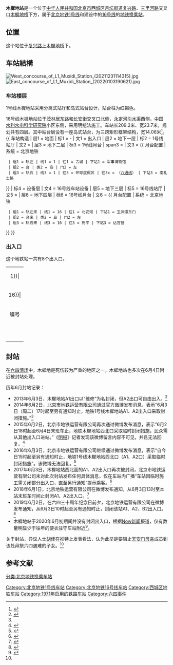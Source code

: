 {{not|木樨园站}}
{{NoteTA
|G1=Unit
|G2=Railway}}
{{Infobox station
| name = 木樨地
| eng_name = Muxidi
| livery = 
| linecolour = {{北京地铁颜色|1}}
| linecolour2 = {{北京地铁颜色|16}}
| image = Platform of L1 Muxidi Station (20211231114406).jpg
| caption = 木樨地站1号线站台
| former = 
| country = {{PRC}}
| borough = [[北京市|北京市]][[西城区|西城区]][[月坛街道|月坛街道]]
| address = [[复兴路_(北京)|复兴路]]、[[三里河路|三里河路]]交叉口[[木樨地桥|木樨地桥]]下方
| coordinates = {{coord|39|54|21.94|N|116|19|55.21|E|display=inline, title|type:railwaystation}}
| elevation = 
| operator = [[北京市地铁运营有限公司|北京市地铁运营有限公司]]<br/>[[京港地铁|北京京港地铁有限公司]]
| lines = {{北京地铁线路名|1|SL}}<br />{{北京地铁线路名|16|SL}}（建设中）
| distance = 
| platform = 各1座[[岛式站台|岛式站台]]
| tracks = 各2条
| connections = 公交站：木樨地东
| structure = 地下车站
| hall = 分离式站厅
| depth = 
| levels = 
| interchange = 
| exits = 4個（分支出口共8個）
| elevator = 
| escalator = 
| architect = 
| architectural_style = 
| colour = {{北京地铁线路名|1|S}}：红褐色
| type = 
| status = {{北京地铁线路名|1|S}}：运营中<br />{{北京地铁线路名|16|S}}：建设中
| code = {{北京地铁线路名|1|S}}：112
| zone = 
| classification = 
| website = 
| built = 
| opened = {{北京地铁线路名|1|S}}：1971年1月15日（试运营）
| pass_year = 
| passengers = 
| trains = 
| station_hours = 
| hours = 
| first = {{北京地铁线路名|1|S}}
:往{{北京地铁起讫站|八通|R}}：05:19
:往{{北京地铁起讫站|1|L}}：05:13
| last = {{北京地铁线路名|1|S}}
:往{{北京地铁起讫站|八通|R}}：23:12
:往{{站|四惠东}}：23:54
:往{{北京地铁起讫站|1|L}}：23:59
| adjacent = {{adjacent stations|system=北京地铁
|line1=1|left1=军事博物馆|right1=南礼士路|note-left1=1.166km|note-mid1=距离[[苹果园站|苹果园]]15.198km|note-right1=1.291km
|line2=16|left2=玉渊潭东门|right2=达官营|type2=建设中}}
| route_map = {{Routemap|inline=yes|map=
~~ ~~B2层，1号线
utSTRf\utSTRg~~ ~~{{rmr|Licon=U|{{stl|北京地铁|军事博物馆}}}}
utSTR+BSl\utSTR+BSr
utSTR+BSl\utSTR+BSr
utSTRf\utSTRg~~ ~~{{rmr|Licon=D|{{stl|北京地铁|南礼士路}}}}
~~ ~~B3层，16号线
uextSTRf\uextSTRg~~ ~~{{rmr|Licon=U|{{stl|北京地铁|玉渊潭东门}}}}
uextSTR+BSl\uextSTR+BSr
uextSTR+BSl\uextSTR+BSr
uextSTRf\uextSTRg~~ ~~{{rmr|Licon=D|{{stl|北京地铁|达官营}}}}
}}
}}
'''木樨地站'''是一个位于[[中华人民共和国|中华人民共和国]][[北京市|北京市]][[西城区|西城区]][[月坛街道|月坛街道]][[复兴路_(北京)|复兴路]]、[[三里河路|三里河路]]交叉口[[木樨地桥|木樨地桥]]下方，属于[[北京地铁|北京地铁]][[北京地铁1号线|1号线]]和建设中的[[北京地铁16号线|16号线]]的[[地铁车站|地铁]][[换乘站|换乘站]]。

==位置==
这个站位于[[復興路_(北京)|复兴路]]上[[木樨地桥|木樨地桥]]下。

==车站結構==
[[File:West_concourse_of_L1_Muxidi_Station_(20211231114315).jpg|thumb]]
[[File:East_concourse_of_L1_Muxidi_Station_(20220103190621).jpg|thumb]]
===车站楼层===
1号线木樨地站采用分离式站厅和岛式站台设计，站台柱为红褐色。

16号线木樨地站位于[[茂林居东路|茂林居东路]]和[[长安街|长安街]]交叉口北侧，[[永定河引水渠|永定河引水渠]]西侧，[[中国水利水电科学研究院|中国水利水电科学研究院]]小区东侧，采用明挖法施工。车站长209.2米、宽23.7米，规划共有四层。其中站台层设有一座岛式站台，为三跨矩形框架结构，宽14.06米<ref>{{cite journal|author=杨军|title=北京地区地铁工程中地下连续墙的设计应用|work=低温建筑技术|year=2016|doi=10.13905/j.cnki.dwjz.2016.04.049}}</ref>。
{{ 车站构造
| 层1 = 地面 | 标1 = -
| 文1 = 出入口
| 层2 = 地下一层 | 标2 = 1号线站厅
| 文2 = {{spml|票务服务|自动售票机|一卡通充值}}
| 层3 = 地下二层 | 标3 = 1号线月台 | span3 = 
| 文3 = {{ 月台配置 | 系统 = 北京地铁
  | 组1 = 轨左 | 线1 = 1 | 往1 = 古城 | 下站1 = 军事博物馆
  | 组2 = 台 | 类2 = 岛 | 门2 = 左
  | 组3 = 轨右 | 线3 = 1 | 往3 = 环球度假区 | 往3x = （[[北京地铁八通线|八通线]]） | 下站3 = 南礼士路
}}
| 标4 = 设备层
| 文4 = 16号线车站设备
| 层5 = 地下三层{{small|（建设中）}} | 标5 = 16号线站厅
| 文5 = <span style="opacity:60%">{{spml|票务服务|自动售票机|一卡通充值}}</span>
| 层6 = 地下四层{{small|（建设中）}} | 标6 = 16号线月台
| 文6 = {{ 月台配置 | 系统 = 北京地铁
  | 组1 = 轨左来 | 线1 = 16 | 往1 = 北安河 | 下站1 = 玉渊潭东门
  | 组2 = 台来 | 类2 = 岛 | 门2 = 左
  | 组3 = 轨右来 | 线3 = 16 | 往3 = 宛平 | 下站3 = 达官营
}}
}}

===出入口===
这个地铁站一共有8个出入口。
{| class="wikitable"
| colspan="5" align="center" bgcolor={{北京地铁颜色|1}}|
|-
| colspan="5" align="center" bgcolor={{北京地铁颜色|16}}|
|-
! 编号
! 指示
! 建议前往的目的地
! 图片
! 无障碍设施图片
|-
|{{港鐵出口|A|1}}
| 复兴门外大街（北侧） 
| [[中国科学院|中国科学院]]、[[国家信息中心|国家信息中心]]、[[中国科学技术协会|中国科学技术协会]]（中国科技会堂）
|[[File:Exit_A1_of_Muxidi_Station_(20210403173750).jpg|150px]]
|{{n/a}}
|-
|{{港鐵出口|A|2}}
|复兴门外大街（北侧） 
| 三里河三区
|[[File:Exit_A2_of_Muxidi_Station_(20210403173716).jpg|150px]]
|{{n/a}}
|-
|{{港鐵出口|B|1}}
| 复兴门外大街（北侧）
| [[北京唐拉雅秀酒店|北京唐拉雅秀酒店]]、[[长安商场|长安商场]]
|[[File:Exit_B1_of_Muxidi_Station_(20210403173128).jpg|150px]]
|{{n/a}}
|-
|{{港鐵出口|B|2}}
|复兴门外大街（北侧）
| 三里河三区
|[[File:Exit_B2_of_Muxidi_Station_(20210403173622).jpg|150px]]
|{{n/a}}
|-
|{{港鐵出口|C|1}}
| 复兴门外大街（南侧）
| [[中华全国总工会|中华全国总工会]]、[[首都博物馆|首都博物馆]]、[[首都医科大学附属复兴医院|首都医科大学附属复兴医院]]
|[[File:Exit_C1,_Muxidi_Station,_Beijing_Subway.jpg|150px]]
|{{n/a}}
|-
|{{港鐵出口|C|2}}
|复兴门外大街（南侧） 
| 木樨地北里
|[[File:Exit_C2,_Muxidi_Station,_Beijing_Subway.jpg|150px]]
|{{n/a}}
|-
|{{港鐵出口|D|1|附=輪}}
| 复兴门外大街（南侧） 
| 国宏宾馆、[[中国人民公安大学|中国人民公安大学]]、[[中国铁路北京局集团有限公司|中国铁路北京局集团有限公司]]
|[[File:Exit_D1,_Muxidi_Station,_Beijing_Subway.jpg|150px]]
|[[File:Barrier-free_facilities_at_Exit_D1_of_Beijing_Subway_Muxidi_Station.jpg|150px]]
|-
|{{港鐵出口|D|2}} 
| 复兴门外大街（南侧） 
| 木樨地北里
|[[File:Exit_D2,_Muxidi_Station,_Beijing_Subway.jpg|150px]]
|{{n/a}}
|-
| bgcolor="#EEEEEE" colspan=5| {{港鐵出口|註=輪}}
|}

==封站==
{{See also|六四事件|六四清场}}

在[[六四清场|六四清场]]中，木樨地是死伤较为严重的地区之一。木樨地站也多次在6月4日附近被封站处理。

历年6月封站记录：
* 2013年6月3日，木樨地站A1出口以“维修”为名封闭，但A2出口可自由出入。<ref name="fri">{{cite news|url=http://cn.rfi.fr/%E4%B8%AD%E5%9B%BD/20140603-%E5%85%AD%E5%9B%9B%E5%A6%82%E6%AD%A4%E7%BB%B4%E7%A8%B3%EF%BC%9A%E6%9C%A8%E6%A8%A8%E5%9C%B0%E9%93%81%E7%AB%99%E5%B0%81%E5%87%BA%E5%8F%A3-%E5%A4%96%E5%9B%BD%E5%AD%A6%E7%94%9F%E8%A2%AB%E6%97%85%E6%B8%B8|title=六四如此维稳：木樨地铁站封出口 外国学生被旅游|date=2014-06-03|author=麦燕庭|work=世界之声|accessdate=2016-03-01|archive-date=2017-01-12|archive-url=https://web.archive.org/web/20170112100624/http://cn.rfi.fr/%E4%B8%AD%E5%9B%BD/20140603-%E5%85%AD%E5%9B%9B%E5%A6%82%E6%AD%A4%E7%BB%B4%E7%A8%B3%EF%BC%9A%E6%9C%A8%E6%A8%A8%E5%9C%B0%E9%93%81%E7%AB%99%E5%B0%81%E5%87%BA%E5%8F%A3-%E5%A4%96%E5%9B%BD%E5%AD%A6%E7%94%9F%E8%A2%AB%E6%97%85%E6%B8%B8|dead-url=no}}{{zh-cn}}</ref>
* 2014年6月2日，[[北京市地铁运营有限公司|北京市地铁运营有限公司]]通过官方[[新浪微博|微博]]发布消息，表示“6月3日（周二）17时起至另有通知时止，地铁1号线木樨地站A1、A2出入口采取封闭措施。”<ref name="fri" />
* 2015年6月2日，北京市地铁运营有限公司再次通过微博发布消息，表示“6月2日18时起至6月4日末班车止，地铁木樨地站西北口采取临时封闭措施，民众需从其他出入口进站。”《[[明报|明报]]》记者发现该微博留言内容不可见，并且无法回复。<ref name="mingpao">{{cite news|url=http://news.mingpao.com/ins/%E3%80%90%E5%85%AD%E5%9B%9B26%E5%B9%B4%E3%80%91%E7%95%B6%E5%B1%80%E5%B0%88%E8%BB%8A%E9%80%81%E5%A4%A9%E5%AE%89%E9%96%80%E6%AF%8D%E8%A6%AA%E6%8B%9C%E7%A5%AD%E3%80%80%E6%9C%A8%E6%A8%A8%E5%9C%B0%E5%9C%B0%E9%90%B5%E7%AB%99%E5%87%BA%E5%8F%A3%E8%A7%A3%E5%B0%81%E3%80%80%E5%8E%9F%E5%B8%96%E7%A6%81%E7%95%99%E8%A8%80/web_tc/article/20150604/s00004/1433392456818|title=當局專車送天安門母親拜祭　木樨地地鐵站出口解封　原帖禁留言|date=2015-06-04|work=明报新闻网|accessdate=2016-03-01|archive-date=2016-03-06|archive-url=https://web.archive.org/web/20160306223703/http://news.mingpao.com/ins/%E3%80%90%E5%85%AD%E5%9B%9B26%E5%B9%B4%E3%80%91%E7%95%B6%E5%B1%80%E5%B0%88%E8%BB%8A%E9%80%81%E5%A4%A9%E5%AE%89%E9%96%80%E6%AF%8D%E8%A6%AA%E6%8B%9C%E7%A5%AD%E3%80%80%E6%9C%A8%E6%A8%A8%E5%9C%B0%E5%9C%B0%E9%90%B5%E7%AB%99%E5%87%BA%E5%8F%A3%E8%A7%A3%E5%B0%81%E3%80%80%E5%8E%9F%E5%B8%96%E7%A6%81%E7%95%99%E8%A8%80/web_tc/article/20150604/s00004/1433392456818|dead-url=no}}{{zh-hk}}</ref>
* 2016年6月3日，北京市地铁运营有限公司继续通过微博发布消息，表示“自今日15时起至另有通知时止，地铁1号线木樨地站西北口（A1、A2口）采取临时封闭措施”。该微博无法回复。<ref>{{cite web|url=http://www.weibo.com/2778292197/DywPpc8cQ|publisher=[[北京市地铁运营有限公司|北京市地铁运营有限公司]]|title=地铁运营信息|access-date=2016-06-03|archive-date=2020-05-08|archive-url=https://web.archive.org/web/20200508135329/https://www.weibo.com/2778292197/DywPpc8cQ|dead-url=no}}</ref>
* 2017年6月3日，木樨地站西北面的A1、A2出入口再次被封闭，北京市地铁运营有限公司未对此次封站发布任何具体消息，仅在车站内广播“车站因临时施工需关闭部分出入口，直至另行通知”提示乘客。<ref>{{cite news|title=六四前夕北京地鐵木樨地站附近未見公安把守|url=https://www.881903.com/Page/ZH-TW/newsdetail.aspx?ItemId=943840&csid=261_341|accessdate=2017-06-04|agency=香港商業電台|date=2017-06-03|archive-date=2019-02-14|archive-url=https://web.archive.org/web/20190214183311/https://www.881903.com/Page/ZH-TW/newsdetail.aspx?ItemId=943840&csid=261_341|dead-url=no}}</ref>
*2018年6月1日，北京地铁运营有限公司在微博发布通知，从6月3日13时至本站末班车时间止封闭A1、A2出入口。<ref>{{cite web|url=https://m.weibo.cn/status/4246030549626266|publisher=[[北京市地铁运营有限公司|北京市地铁运营有限公司]]|website=微博|title=地铁运营信息|accessdate=2018-06-01|archive-date=2018-06-01|archive-url=https://web.archive.org/web/20180601060150/https://m.weibo.cn/status/4246030549626266/|dead-url=no}}</ref>
*2019年6月2日，在六四三十周年纪念日前夕，北京地铁运营有限公司在微博发布通知，从6月3日10时起至另有通知时止，封闭该站A1、A2、B2出入口。<ref>{{cite web|url=https://m.weibo.cn/detail/4378813741884616|publisher=[[北京市地铁运营有限公司|北京市地铁运营有限公司]]|website=微博|title=地铁运营信息|accessdate=2019-06-02|archive-date=2019-06-02|archive-url=https://web.archive.org/web/20190602144624/https://m.weibo.cn/detail/4378813741884616|dead-url=no}}</ref>
*木樨地站于2020年6月初期间并没有封闭出入口，根据[[Now新闻|Now新闻]]报道，仅有数量明显少于往年的便衣驻守车站附近<ref>{{cite news|title=六四事件31周年前夕　木樨地保安嚴密|url=https://news.now.com/home/international/player?newsId=393216|publisher=Now新闻|date=2020-06-03|accessdate=2020-06-04|archive-date=2020-06-04|archive-url=https://web.archive.org/web/20200604190404/https://news.now.com/home/international/player?newsId=393216|dead-url=no}}</ref>。
关于封站，异议人士[[胡佳_(社會活動家)|胡佳]]在推特上发表看法，认为此举是要阻止[[天安门母亲|天安门母亲]]成员到该处拜祭六四遇难的子女。<ref name="fri" />
{{wikinews|六四前夕，北京当局封锁木樨地地铁站}}

==参考文献==
<references />

{{commonscat|Muxidi Station}}

{{北京地铁1号线}}
{{北京地铁16号线}}
{{六四事件}}

[[Category:北京地铁1号线车站|Category:北京地铁1号线车站]]
[[Category:北京地铁16号线车站|Category:北京地铁16号线车站]]
[[Category:西城区地铁车站|Category:西城区地铁车站]]
[[Category:1971年启用的铁路车站|Category:1971年启用的铁路车站]]
[[Category:六四事件|Category:六四事件]]
[[分类:北京地铁换乘车站|分类:北京地铁换乘车站]]